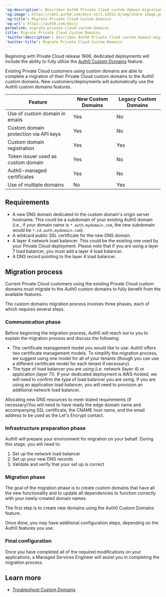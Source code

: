 ---
'og:description': Describes Auth0 Private Cloud custom domain migration.
'og:image': https://cdn2.auth0.com/docs-v2/1.14553.0/img/share-image.png
'og:title': Migrate Private Cloud Custom Domains
'og:url': https://auth0.com/docs/
permalink: migrate-private-cloud-custom-domains
title: Migrate Private Cloud Custom Domains
'twitter:description': Describes Auth0 Private Cloud custom domain migration.
'twitter:title': Migrate Private Cloud Custom Domains
---
Beginning with Private Cloud release 1906, dedicated deployments will include the ability to fully utilize the [Auth0 Custom Domains](/docs/customize/custom-domains) feature.

Existing Private Cloud customers using <Tooltip tip="Custom Domain: Third-party domain with a specialized, or vanity, name." cta="View Glossary" href="/docs/glossary?term=custom+domains">custom domains</Tooltip> are able to complete a migration of their Private Cloud custom domains to the Auth0 custom domains. New customers/deployments will automatically use the Auth0 custom domains features.

<table class="table"><thead>
<tr>
<th>Feature</th>
<th>New Custom Domains</th>
<th>Legacy Custom Domains</th>
</tr>
</thead>
<tbody>
<tr>
<td>Use of custom domain in emails</td>
<td>Yes</td>
<td>No</td>
</tr>
<tr>
<td>Custom domain protection via API keys</td>
<td>Yes</td>
<td>No</td>
</tr>
<tr>
<td>Custom domain registration</td>
<td>Yes</td>
<td>Yes</td>
</tr>
<tr>
<td>Token issuer used as custom domain</td>
<td>Yes</td>
<td>No</td>
</tr>
<tr>
<td>Auth0-managed certificates</td>
<td>Yes</td>
<td>No</td>
</tr>
<tr>
<td>Use of multiple domains</td>
<td>No</td>
<td>Yes</td>
</tr>
</tbody>
</table>

## Requirements

* A new DNS domain dedicated to the custom domain's origin server hostname. This could be a subdomain of your existing Auth0 domain (i.e., if your domain name is `*.auth.mydomain.com`, the new subdomain would be `*.cd.auth.mydomain.com`).
* A wildcard public SSL certificate for the new DNS domain.
* A layer 4 network load balancer. This could be the existing one used by your Private Cloud deployment. Please note that if you are using a layer 7 load balancer, you must add a layer 4 load balancer.
* A DNS record pointing to the layer 4 load balancer.

## Migration process

Current Private Cloud customers using the existing Private Cloud custom domains must migrate to the Auth0 custom domains to fully benefit from the available features.

The custom domains migration process involves three phases, each of which requires several steps.

### Communication phase

Before beginning the migration process, Auth0 will reach out to you to explain the migration process and discuss the following:

* The certificate management model you would like to use:
  Auth0 offers two certificate management models. To simplify the migration process, we suggest using one model for all of your tenants (though you can use a different certificate model for each tenant if necessary).
* The type of load balancer you are using (i.e. network (layer 4) or application (layer 7)). If your dedicated deployment is AWS-hosted, we will need to confirm the type of load balancer you are using. If you are using an application load balancer, you will need to provision an additional network load balancer.

Allocating new DNS resources to meet stated requirements (if necessary)You will need to have ready the edge domain name and accompanying SSL certificate, the CNAME host name, and the email address to be used as the Let's Encrypt contact.

### Infrastructure preparation phase

Auth0 will prepare your environment for migration on your behalf. During this stage, you will need to:

1. Set up the network load balancer
2. Set up your new DNS records
3. Validate and verify that your set up is correct

### Migration phase

The goal of the migration phase is to create custom domains that have all the new functionality and to update all dependencies to function correctly with your newly-created domain names.

The first step is to create new domains using the Auth0 Custom Domains feature.

Once done, you may have additional configuration steps, depending on the Auth0 features you use.

### Final configuration

Once you have completed all of the required modifications on your applications, a Managed Services Engineer will assist you in completing the migration process.

## Learn more

* [Troubleshoot Custom Domains](/docs/troubleshoot/integration-extensibility-issues/troubleshoot-custom-domains)
